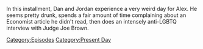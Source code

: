 {{DEFAULTSORT:
    #_EPISODE_0850:September 14, 2023
}}{{Episode
    | title           = September 14, 2023
    | caption         = Listen to this episode on [https://knowledgefight.libsyn.com/850-september-14-2023 Libsyn] [https://open.spotify.com/episode/6L4JtNbwKIv7TocUJZqMkk Spotify]
    | episodeNumber   = 850
    | length          = 01:38:00
    | airDate         = September 18, 2023
    | coverageDate    = September 14, 2023
    | episodeType     = [[:Category:Present Day|Present Day]]
    | appearance      = [[Judge Joe Brown]]
    | previousEpisode = [[849: Chatting with EJ Dickson]]
    | nextEpisode     = [[851: Erica Lafferty Returns]]
}}

{{Stub}}

In this installment, Dan and Jordan experience a very weird day for Alex.  He seems pretty drunk, spends a fair amount of time complaining about an Economist article he didn't read, then does an intensely anti-LGBTQ interview with Judge Joe Brown.

[[Category:Episodes]]
[[Category:Present Day]]
